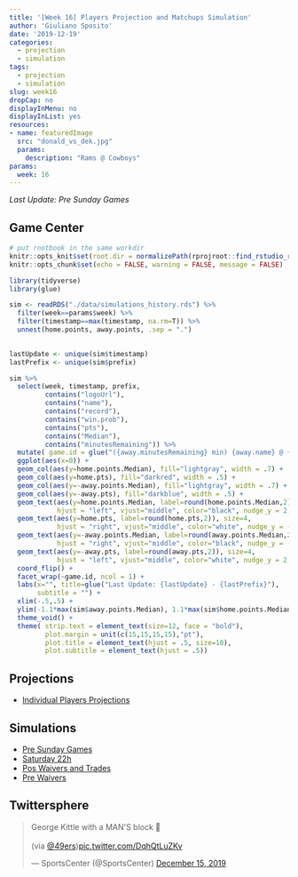 ```yaml
---
title: '[Week 16] Players Projection and Matchups Simulation'
author: 'Giuliano Sposito'
date: '2019-12-19'
categories:
  - projection
  - simulation
tags:
  - projection
  - simulation
slug: week16
dropCap: no
displayInMenu: no
displayInList: yes
resources:
- name: featuredImage
  src: "donald_vs_dek.jpg"
  params:
    description: "Rams @ Cowboys"
params:
  week: 16
---
```


*Last Update: Pre Sunday Games*

<!--more-->

## Game Center

```r
# put rnotbook in the same workdir
knitr::opts_knit$set(root.dir = normalizePath(rprojroot::find_rstudio_root_file())) 
knitr::opts_chunk$set(echo = FALSE, warning = FALSE, message = FALSE)
```

```r
library(tidyverse)
library(glue)

sim <- readRDS("./data/simulations_history.rds") %>% 
  filter(week==params$week) %>%
  filter(timestamp==max(timestamp, na.rm=T)) %>%
  unnest(home.points, away.points, .sep = ".")
  

lastUpdate <- unique(sim$timestamp) 
lastPrefix <- unique(sim$prefix)

sim %>% 
  select(week, timestamp, prefix, 
         contains("logoUrl"),
         contains("name"),
         contains("record"),
         contains("win.prob"),
         contains("pts"),
         contains("Median"),
         contains("minutesRemaining")) %>% 
  mutate( game.id = glue("({away.minutesRemaining} min) {away.name} @ {home.name} ({home.minutesRemaining} min)") ) %>%
  ggplot(aes(x=0)) +
  geom_col(aes(y=home.points.Median), fill="lightgray", width = .7) +
  geom_col(aes(y=home.pts), fill="darkred", width = .5) +
  geom_col(aes(y=-away.points.Median), fill="lightgray", width = .7) +
  geom_col(aes(y=-away.pts), fill="darkblue", width = .5) +
  geom_text(aes(y=home.points.Median, label=round(home.points.Median,2)), size=4,
            hjust = "left", vjust="middle", color="black", nudge_y = 2, nudge_x = .05) +
  geom_text(aes(y=home.pts, label=round(home.pts,2)), size=4,
            hjust = "right", vjust="middle", color="white", nudge_y = -2, nudge_x = .05) +
  geom_text(aes(y=-away.points.Median, label=round(away.points.Median,2)), size=4,
            hjust = "right", vjust="middle", color="black", nudge_y = -2, nudge_x = .05) +
  geom_text(aes(y=-away.pts, label=round(away.pts,2)), size=4,
            hjust = "left", vjust="middle", color="white", nudge_y = 2, nudge_x = .05) +
  coord_flip() +
  facet_wrap(~game.id, ncol = 1) +
  labs(x="", title=glue("Last Update: {lastUpdate} - {lastPrefix}"),
       subtitle = "") +
  xlim(-.5,.5) +
  ylim(-1.1*max(sim$away.points.Median), 1.1*max(sim$home.points.Median)) +
  theme_void() +
  theme( strip.text = element_text(size=12, face = "bold"), 
         plot.margin = unit(c(15,15,15,15),"pt"),
         plot.title = element_text(hjust = .5, size=10),
         plot.subtitle = element_text(hjust = .5))

```


## Projections

* [Individual Players Projections](/reports/ffa_players_projection_week16.html)

## Simulations

* [Pre Sunday Games](/reports/dudes_simulation_week16_preSundayGames_v3.html)
* [Saturday 22h](/reports/dudes_simulation_week16_Saturday22h_v4.html)
* [Pos Waivers and Trades](/reports/dudes_simulation_week16_posWaiversAndTrades_v4.html)
* [Pre Waivers](/reports/dudes_simulation_week16_preWaivers_v4.html)

## Twittersphere

<blockquote class="twitter-tweet"><p lang="en" dir="ltr">George Kittle with a MAN&#39;S block 😤<br><br>(via <a href="https://twitter.com/49ers?ref_src=twsrc%5Etfw">@49ers</a>)<a href="https://t.co/DqhQtLuZKv">pic.twitter.com/DqhQtLuZKv</a></p>&mdash; SportsCenter (@SportsCenter) <a href="https://twitter.com/SportsCenter/status/1206339133750284288?ref_src=twsrc%5Etfw">December 15, 2019</a></blockquote> <script async src="https://platform.twitter.com/widgets.js" charset="utf-8"></script>